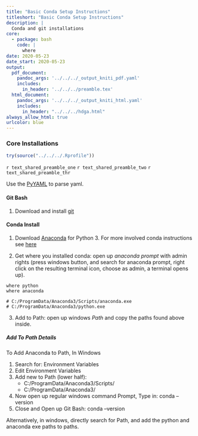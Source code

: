 ```yaml
---
title: "Basic Conda Setup Instructions"
titleshort: "Basic Conda Setup Instructions"
description: |
  Conda and git installations
core:
  - package: bash
    code: |
      where
date: 2020-05-23
date_start: 2020-05-23
output:
  pdf_document:
    pandoc_args: '../../../_output_kniti_pdf.yaml'
    includes:
      in_header: '../../../preamble.tex'
  html_document:
    pandoc_args: '../../../_output_kniti_html.yaml'
    includes:
      in_header: "../../../hdga.html"
always_allow_html: true
urlcolor: blue
---
```


### Core Installations

```r
try(source("../../../.Rprofile"))
```

`r text_shared_preamble_one`
`r text_shared_preamble_two`
`r text_shared_preamble_thr`

Use the [PyYAML](https://pypi.org/project/PyYAML/) to parse yaml.

#### Git Bash

1. Download and install [git](https://git-scm.com/downloads)

#### Conda Install

1. Download [Anaconda](https://www.anaconda.com/products/individual) for Python 3. For more involved conda instructions see [here](https://fanwangecon.github.io/Tex4Econ/nontex/install/windows/fn_installations.html)

2. Get where you installed conda: open up *anaconda prompt* with admin rights (press windows button, and search for anaconda prompt, right click on the resulting terminal icon, choose as admin, a terminal opens up).

```
where python
where anaconda

# C:/ProgramData/Anaconda3/Scripts/anaconda.exe
# C:/ProgramData/Anaconda3/python.exe
```

3. Add to Path: open up windows *Path* and copy the paths found above inside.

##### Add To Path Details

To Add Anaconda to Path, In Windows

1. Search for: Environment Variables
2. Edit Environment Variables
3. Add new to Path (lower half):
    - C:/ProgramData/Anaconda3/Scripts/
    - C:/ProgramData/Anaconda3/
4. Now open up regular windows command Prompt, Type in:
        conda –version
5. Close and Open up Git Bash:
        conda –version

Alternatively, in windows, directly search for Path, and add the python and anaconda exe paths to paths.
